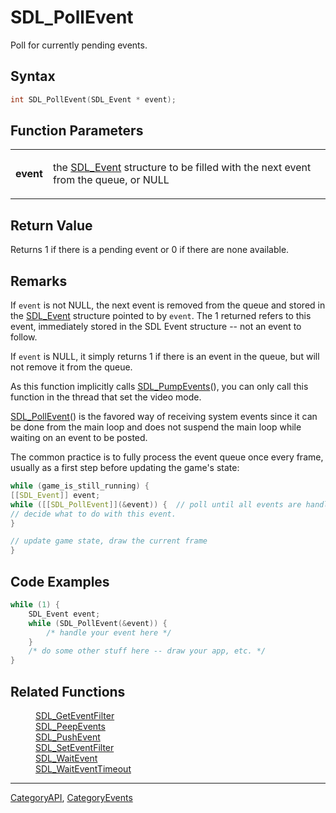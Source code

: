 = SDL_PollEvent =

Poll for currently pending events.

== Syntax ==

<syntaxhighlight lang='c'>
int SDL_PollEvent(SDL_Event * event);
</syntaxhighlight>

== Function Parameters ==

{|
|'''event'''
|the [[SDL_Event]] structure to be filled with the next event from the queue, or NULL
|}

== Return Value ==

Returns 1 if there is a pending event or 0 if there are none available.



== Remarks ==

If <code>event</code> is not NULL, the next event is removed from the
queue and stored in the [[SDL_Event]] structure pointed to by
<code>event</code>. The 1 returned refers to this event, immediately stored
in the SDL Event structure -- not an event to follow.

If <code>event</code> is NULL, it simply returns 1 if there is an event in
the queue, but will not remove it from the queue.

As this function implicitly calls [[SDL_PumpEvents]](), you can only call
this function in the thread that set the video mode.

[[SDL_PollEvent]]() is the favored way of receiving system events since it
can be done from the main loop and does not suspend the main loop while
waiting on an event to be posted.

The common practice is to fully process the event queue once every frame,
usually as a first step before updating the game's state:



<syntaxhighlight lang='c'>
while (game_is_still_running) {
[[SDL_Event]] event;
while ([[SDL_PollEvent]](&event)) {  // poll until all events are handled!
// decide what to do with this event.
}

// update game state, draw the current frame
}
</syntaxhighlight>

== Code Examples ==

<syntaxhighlight lang='c++'>
while (1) {
    SDL_Event event;
    while (SDL_PollEvent(&event)) {
        /* handle your event here */
    }
    /* do some other stuff here -- draw your app, etc. */
}
</syntaxhighlight>

== Related Functions ==

:[[SDL_GetEventFilter]]
:[[SDL_PeepEvents]]
:[[SDL_PushEvent]]
:[[SDL_SetEventFilter]]
:[[SDL_WaitEvent]]
:[[SDL_WaitEventTimeout]]

----
[[CategoryAPI]], [[CategoryEvents]]


